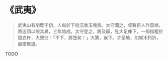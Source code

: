 # 《武夷》

> 武夷山有削壁千仞，人每於下拾沉香玉塊焉。太守聞之，督數百人作雲梯，將造頂以覘其異，三年始成。太守登之，將及巔，見大足伸下，一拇指粗於搗衣杵，大聲曰：「不下，將墮矣！」大驚，疾下。才至地，則架木朽折，崩墜無遺。

TODO
